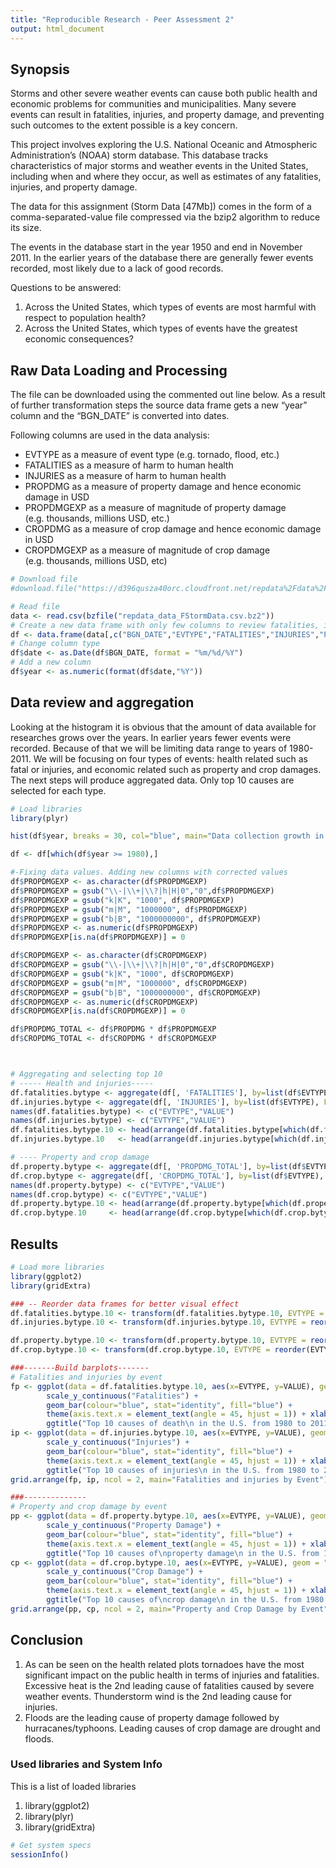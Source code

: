 ```yaml
---
title: "Reproducible Research - Peer Assessment 2"
output: html_document
---
```



## Synopsis
Storms and other severe weather events can cause both public health and economic problems for communities and municipalities. Many severe events can result in fatalities, injuries, and property damage, and preventing such outcomes to the extent possible is a key concern.

This project involves exploring the U.S. National Oceanic and Atmospheric Administration's (NOAA) storm database. This database tracks characteristics of major storms and weather events in the United States, including when and where they occur, as well as estimates of any fatalities, injuries, and property damage.

The data for this assignment (Storm Data [47Mb]) comes in the form of a comma-separated-value file compressed via the bzip2 algorithm to reduce its size. 

The events in the database start in the year 1950 and end in November 2011. In the earlier years of the database there are generally fewer events recorded, most likely due to a lack of good records.

Questions to be answered:

1. Across the United States, which types of events are most harmful with respect to population health?
2. Across the United States, which types of events have the greatest economic consequences?

## Raw Data Loading and Processing

The file can be downloaded using the commented out line below. As a result of further transformation steps the source data frame gets a new "year" column and the "BGN_DATE" is converted into dates. 

Following columns are used in the data analysis:

- EVTYPE as a measure of event type (e.g. tornado, flood, etc.)
- FATALITIES as a measure of harm to human health
- INJURIES as a measure of harm to human health
- PROPDMG as a measure of property damage and hence economic damage in USD
- PROPDMGEXP as a measure of magnitude of property damage (e.g. thousands, millions USD, etc.)
- CROPDMG as a measure of crop damage and hence economic damage in USD
- CROPDMGEXP as a measure of magnitude of crop damage (e.g. thousands, millions USD, etc)

```r
# Download file
#download.file("https://d396qusza40orc.cloudfront.net/repdata%2Fdata%2FStormData.csv.bz2","repdata_data_FStormData.csv.bz2")

# Read file
data <- read.csv(bzfile("repdata_data_FStormData.csv.bz2"))
# Create a new data frame with only few columns to review fatalities, injuries, property and crop damages
df <- data.frame(data[,c("BGN_DATE","EVTYPE","FATALITIES","INJURIES","PROPDMG", "PROPDMGEXP", "CROPDMG", "CROPDMGEXP")])
# Change column type
df$date <- as.Date(df$BGN_DATE, format = "%m/%d/%Y")
# Add a new column
df$year <- as.numeric(format(df$date,"%Y"))
```

## Data review and aggregation
Looking at the histogram it is obvious that the amount of data available for researches grows over the years. In earlier years fewer events were recorded. Because of that we will be limiting data range to years of 1980-2011. We will be focusing on four types of events: health related such as fatal or injuries, and economic related such as property and crop damages. The next steps will produce aggregated data. Only top 10 causes are selected for each type. 


```r

# Load libraries
library(plyr)

hist(df$year, breaks = 30, col="blue", main="Data collection growth in U.S. from 1950 to 2011", xlab="Year")

df <- df[which(df$year >= 1980),]

#-Fixing data values. Adding new columns with corrected values
df$PROPDMGEXP <- as.character(df$PROPDMGEXP)
df$PROPDMGEXP = gsub("\\-|\\+|\\?|h|H|0","0",df$PROPDMGEXP)
df$PROPDMGEXP = gsub("k|K", "1000", df$PROPDMGEXP)
df$PROPDMGEXP = gsub("m|M", "1000000", df$PROPDMGEXP)
df$PROPDMGEXP = gsub("b|B", "1000000000", df$PROPDMGEXP)
df$PROPDMGEXP <- as.numeric(df$PROPDMGEXP)
df$PROPDMGEXP[is.na(df$PROPDMGEXP)] = 0

df$CROPDMGEXP <- as.character(df$CROPDMGEXP)
df$CROPDMGEXP = gsub("\\-|\\+|\\?|h|H|0","0",df$CROPDMGEXP)
df$CROPDMGEXP = gsub("k|K", "1000", df$CROPDMGEXP)
df$CROPDMGEXP = gsub("m|M", "1000000", df$CROPDMGEXP)
df$CROPDMGEXP = gsub("b|B", "1000000000", df$CROPDMGEXP)
df$CROPDMGEXP <- as.numeric(df$CROPDMGEXP)
df$CROPDMGEXP[is.na(df$CROPDMGEXP)] = 0

df$PROPDMG_TOTAL <- df$PROPDMG * df$PROPDMGEXP
df$CROPDMG_TOTAL <- df$CROPDMG * df$CROPDMGEXP



# Aggregating and selecting top 10
# ----- Health and injuries-----
df.fatalities.bytype <- aggregate(df[, 'FATALITIES'], by=list(df$EVTYPE), FUN=sum, na.rm=TRUE)
df.injuries.bytype <- aggregate(df[, 'INJURIES'], by=list(df$EVTYPE), FUN=sum, na.rm=TRUE)
names(df.fatalities.bytype) <- c("EVTYPE","VALUE")
names(df.injuries.bytype) <- c("EVTYPE","VALUE")
df.fatalities.bytype.10 <- head(arrange(df.fatalities.bytype[which(df.fatalities.bytype$VALUE >0),], desc(VALUE)),10)
df.injuries.bytype.10   <- head(arrange(df.injuries.bytype[which(df.injuries.bytype$VALUE >0),], desc(VALUE)),10) 

# ---- Property and crop damage
df.property.bytype <- aggregate(df[, 'PROPDMG_TOTAL'], by=list(df$EVTYPE), FUN=sum, na.rm=TRUE)
df.crop.bytype <- aggregate(df[, 'CROPDMG_TOTAL'], by=list(df$EVTYPE), FUN=sum, na.rm=TRUE)
names(df.property.bytype) <- c("EVTYPE","VALUE")
names(df.crop.bytype) <- c("EVTYPE","VALUE")
df.property.bytype.10 <- head(arrange(df.property.bytype[which(df.property.bytype$VALUE >0),], desc(VALUE)),10) 
df.crop.bytype.10     <- head(arrange(df.crop.bytype[which(df.crop.bytype$VALUE >0),], desc(VALUE)),10) 

```

## Results

```r
# Load more libraries
library(ggplot2)
library(gridExtra) 

### -- Reorder data frames for better visual effect
df.fatalities.bytype.10 <- transform(df.fatalities.bytype.10, EVTYPE = reorder(EVTYPE, order(VALUE, decreasing = TRUE)))
df.injuries.bytype.10 <- transform(df.injuries.bytype.10, EVTYPE = reorder(EVTYPE, order(VALUE, decreasing = TRUE)))

df.property.bytype.10 <- transform(df.property.bytype.10, EVTYPE = reorder(EVTYPE, order(VALUE, decreasing = TRUE)))
df.crop.bytype.10 <- transform(df.crop.bytype.10, EVTYPE = reorder(EVTYPE, order(VALUE, decreasing = TRUE)))

###-------Build barplots-------
# Fatalities and injuries by event
fp <- ggplot(data = df.fatalities.bytype.10, aes(x=EVTYPE, y=VALUE), geom = "bar", binwidth = 1, colour="blue") + 
        scale_y_continuous("Fatalities") + 
        geom_bar(colour="blue", stat="identity", fill="blue") +
        theme(axis.text.x = element_text(angle = 45, hjust = 1)) + xlab("Weather Type") + 
        ggtitle("Top 10 causes of death\n in the U.S. from 1980 to 2011")
ip <- ggplot(data = df.injuries.bytype.10, aes(x=EVTYPE, y=VALUE), geom = "bar", binwidth = 1, colour="blue") + 
        scale_y_continuous("Injuries") + 
        geom_bar(colour="blue", stat="identity", fill="blue") +
        theme(axis.text.x = element_text(angle = 45, hjust = 1)) + xlab("Weather Type") + 
        ggtitle("Top 10 causes of injuries\n in the U.S. from 1980 to 2011")
grid.arrange(fp, ip, ncol = 2, main="Fatalities and injuries by Event")

###--------------
# Property and crop damage by event
pp <- ggplot(data = df.property.bytype.10, aes(x=EVTYPE, y=VALUE), geom = "bar", binwidth = 1, colour="blue") + 
        scale_y_continuous("Property Damage") + 
        geom_bar(colour="blue", stat="identity", fill="blue") +
        theme(axis.text.x = element_text(angle = 45, hjust = 1)) + xlab("Weather Type") + 
        ggtitle("Top 10 causes of\nproperty damage\n in the U.S. from 1980 to 2011")
cp <- ggplot(data = df.crop.bytype.10, aes(x=EVTYPE, y=VALUE), geom = "bar", binwidth = 1, colour="blue") + 
        scale_y_continuous("Crop Damage") + 
        geom_bar(colour="blue", stat="identity", fill="blue") +
        theme(axis.text.x = element_text(angle = 45, hjust = 1)) + xlab("Weather Type") + 
        ggtitle("Top 10 causes of\ncrop damage\n in the U.S. from 1980 to 2011")
grid.arrange(pp, cp, ncol = 2, main="Property and Crop Damage by Event")
```

## Conclusion

1. As can be seen on the health related plots tornadoes have the most significant impact on the public health in terms of injuries and fatalities. Excessive heat is the 2nd leading cause of fatalities caused by severe weather events. Thunderstorm wind is the 2nd leading cause for injuries. 
2. Floods are the leading cause of property damage followed by hurracanes/typhoons. Leading causes of crop damage are drought and floods.


### Used libraries and System Info
This is a list of loaded libraries

1. library(ggplot2)
1. library(plyr)
1. library(gridExtra) 

```r

# Get system specs
sessionInfo()
```

